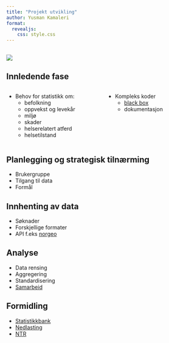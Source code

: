 ```yaml
---
title: "Projekt utvikling"
author: Yusman Kamaleri
format:
  revealjs:
    css: style.css
---
```


## {.center} 

![](img/process.png)

## Innledende fase
:::: {.columns}

:::{.column width="50%"}
- Behov for statistikk om:
    - befolkning
    - oppvekst og levekår
    - miljø
    - skader
    - helserelatert atferd
    - helsetilstand
:::

::: {.column width="50%"}
- Kompleks koder
  - [black box](https://github.com/helseprofil/khfunctions/blob/hist/KHfunctions.R)
  - dokumentasjon
:::

::::


## Planlegging og strategisk tilnærming

- Brukergruppe
- Tilgang til data
- Formål

## Innhenting av data 

- Søknader
- Forskjellige formater 
- API f.eks [norgeo](https://helseprofil.github.io/norgeo/)

## Analyse

- Data rensing
- Aggregering
- Standardisering
- [Samarbeid](https://github.com/helseprofil/orgdata)

## Formidling

- [Statistikkbank](https://khs.fhi.no/webview/)
- [Nedlasting](https://www.fhi.no/he/folkehelse/folkehelseprofil/)
- [NTR](https://ybkamaleri.github.io/traume/)
